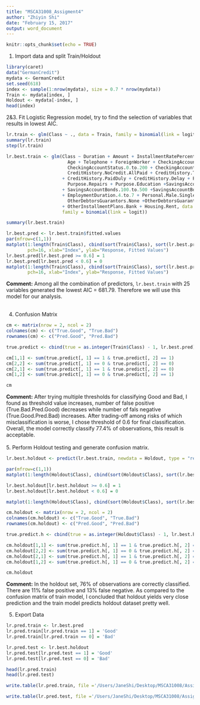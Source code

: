 ```yaml
---
title: "MSCA31008_Assigment4"
author: "Zhiyin Shi"
date: "February 15, 2017"
output: word_document
---
```


```r
knitr::opts_chunk$set(echo = TRUE)
```

1. Import data and split Train/Holdout
```r
library(caret)
data("GermanCredit")
mydata <- GermanCredit
set.seed(618)
index <- sample(1:nrow(mydata), size = 0.7 * nrow(mydata))
Train <- mydata[index, ]
Holdout <- mydata[-index, ]
head(index)
```

2&3. Fit Logistic Regression model, try to find the selection of variables that results in lowest AIC.
```r
lr.train <- glm(Class ~ ., data = Train, family = binomial(link = logit))
summary(lr.train)
step(lr.train)

lr.best.train <- glm(Class ~ Duration + Amount + InstallmentRatePercentage + 
                       Age + Telephone + ForeignWorker + CheckingAccountStatus.lt.0 + 
                       CheckingAccountStatus.0.to.200 + CheckingAccountStatus.gt.200 +
                       CreditHistory.NoCredit.AllPaid + CreditHistory.ThisBank.AllPaid
                     + CreditHistory.PaidDuly + CreditHistory.Delay + Purpose.NewCar +
                       Purpose.Repairs + Purpose.Education +SavingsAccountBonds.lt.100
                     + SavingsAccountBonds.100.to.500 +SavingsAccountBonds.500.to.1000
                     + EmploymentDuration.4.to.7 + Personal.Male.Single +
                       OtherDebtorsGuarantors.None +OtherDebtorsGuarantors.CoApplicant
                     + OtherInstallmentPlans.Bank + Housing.Rent, data = Train, 
                     family = binomial(link = logit))

summary(lr.best.train)

lr.best.pred <- lr.best.train$fitted.values
par(mfrow=c(1,1))
matplot(1:length(Train$Class), cbind(sort(Train$Class), sort(lr.best.pred + 1)), 
        pch=16, xlab="Index", ylab="Response, Fitted Values")
lr.best.pred[lr.best.pred >= 0.6] = 1
lr.best.pred[lr.best.pred < 0.6] = 0
matplot(1:length(Train$Class), cbind(sort(Train$Class), sort(lr.best.pred + 1)), 
        pch=16, xlab="Index", ylab="Response, Fitted Values")
```
**Comment:** Among all the combination of predictors, `lr.best.train` with 25 variables generated the lowest AIC = 681.79. Therefore we will use this model for our analysis.\
\

4. Confusion Matrix
```r
cm <- matrix(nrow = 2, ncol = 2)
colnames(cm) <- c("True.Good", "True.Bad")
rownames(cm) <- c("Pred.Good", "Pred.Bad")

true.predict <- cbind(true = as.integer(Train$Class) - 1, lr.best.pred)

cm[1,1] <- sum(true.predict[, 1] == 1 & true.predict[, 2] == 1)
cm[2,2] <- sum(true.predict[, 1] == 0 & true.predict[, 2] == 0)
cm[2,1] <- sum(true.predict[, 1] == 1 & true.predict[, 2] == 0)
cm[1,2] <- sum(true.predict[, 1] == 0 & true.predict[, 2] == 1)

cm
```
**Comment:** After trying multiple thresholds for classifying Good and Bad, I found as threshold value increases, number of false positive (True.Bad.Pred.Good) decreases while number of fals negative (True.Good.Pred.Bad) increases. After trading-off among risks of which misclassification is worse, I chose threshold of 0.6 for final classification. Overall, the model correctly classify 77.4% of observations, this result is acceptable.\
\
5. Perform Holdout testing and generate confusion matrix.
```r
lr.best.holdout <- predict(lr.best.train, newdata = Holdout, type = "response")

par(mfrow=c(1,1))
matplot(1:length(Holdout$Class), cbind(sort(Holdout$Class), sort(lr.best.holdout + 1)), pch=16, xlab="Index", ylab="Response, Fitted Values")

lr.best.holdout[lr.best.holdout >= 0.6] = 1
lr.best.holdout[lr.best.holdout < 0.6] = 0

matplot(1:length(Holdout$Class), cbind(sort(Holdout$Class), sort(lr.best.holdout + 1)),pch=16, xlab="Index", ylab="Response, Fitted Values")

cm.holdout <- matrix(nrow = 2, ncol = 2)
colnames(cm.holdout) <- c("True.Good", "True.Bad")
rownames(cm.holdout) <- c("Pred.Good", "Pred.Bad")

true.predict.h <- cbind(true = as.integer(Holdout$Class) - 1, lr.best.holdout)

cm.holdout[1,1] <- sum(true.predict.h[, 1] == 1 & true.predict.h[, 2] == 1)
cm.holdout[2,2] <- sum(true.predict.h[, 1] == 0 & true.predict.h[, 2] == 0)
cm.holdout[2,1] <- sum(true.predict.h[, 1] == 1 & true.predict.h[, 2] == 0)
cm.holdout[1,2] <- sum(true.predict.h[, 1] == 0 & true.predict.h[, 2] == 1)

cm.holdout
```
**Comment:** In the holdout set, 76% of observations are correctly classified. There are 11% false positive and 13% false negative. As compared to the confusion matrix of train model, I concluded that holdout yields very close prediction and the train model predicts holdout dataset pretty well. 

5. Export Data
```r
lr.pred.train <- lr.best.pred
lr.pred.train[lr.pred.train == 1] = 'Good'
lr.pred.train[lr.pred.train == 0] = 'Bad'

lr.pred.test <- lr.best.holdout
lr.pred.test[lr.pred.test == 1] = 'Good'
lr.pred.test[lr.pred.test == 0] = 'Bad'

head(lr.pred.train)
head(lr.pred.test)

write.table(lr.pred.train, file ='/Users/JaneShi/Desktop/MSCA31008/Assignment5/lrPredTrain.csv', col.names = FALSE, row.names = FALSE)

write.table(lr.pred.test, file ='/Users/JaneShi/Desktop/MSCA31008/Assignment5/lrPredTest.csv', col.names = FALSE, row.names = FALSE)
```

